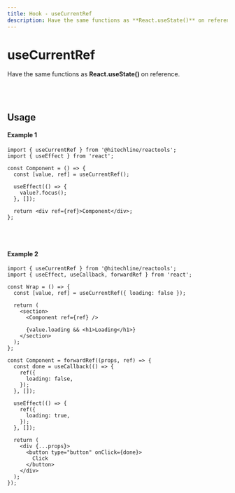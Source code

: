 ```yaml
---
title: Hook - useCurrentRef
description: Have the same functions as **React.useState()** on reference.
---
```


# useCurrentRef

Have the same functions as **React.useState()** on reference.

<br />
<br />

## Usage

#### Example 1

```tsx
import { useCurrentRef } from '@hitechline/reactools';
import { useEffect } from 'react';

const Component = () => {
  const [value, ref] = useCurrentRef();

  useEffect(() => {
    value?.focus();
  }, []);

  return <div ref={ref}>Component</div>;
};
```

<br />
<br />

#### Example 2

```tsx
import { useCurrentRef } from '@hitechline/reactools';
import { useEffect, useCallback, forwardRef } from 'react';

const Wrap = () => {
  const [value, ref] = useCurrentRef({ loading: false });

  return (
    <section>
      <Component ref={ref} />

      {value.loading && <h1>Loading</h1>}
    </section>
  );
};

const Component = forwardRef((props, ref) => {
  const done = useCallback(() => {
    ref({
      loading: false,
    });
  }, []);

  useEffect(() => {
    ref({
      loading: true,
    });
  }, []);

  return (
    <div {...props}>
      <button type="button" onClick={done}>
        Click
      </button>
    </div>
  );
});
```
